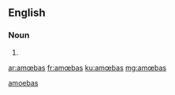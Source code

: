 {{also|amoebas}}
==English==

===Noun===
{{head|en|noun plural form}}

# {{plural of|amœba|lang=en}}

[[Category:English terms spelled with Œ|amoebas]]

[[ar:amœbas]]
[[fr:amœbas]]
[[ku:amœbas]]
[[mg:amœbas]]